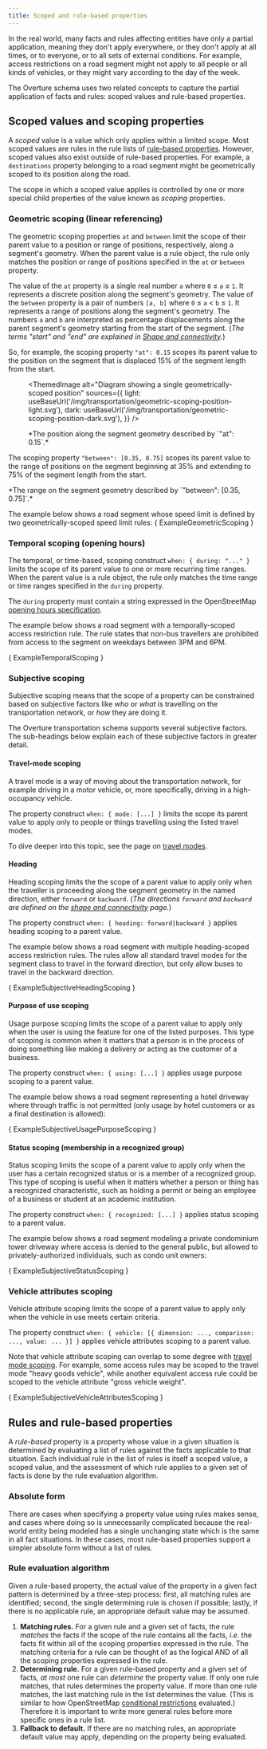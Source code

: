 ```yaml
---
title: Scoped and rule-based properties
---
```




In the real world, many facts and rules affecting entities have only a partial application, meaning they don't apply everywhere, or they don't apply at all times, or to everyone, or to all sets of external conditions. For example, access restrictions on a road segment might not apply to all people or all kinds of vehicles, or they might vary according to the day of the week.
<!-- add another example that is not transportation focused -->

The Overture schema uses two related concepts to capture the partial application of facts and rules: scoped values and rule-based properties.

## Scoped values and scoping properties

A *scoped* value is a value which only applies within a limited scope. Most scoped values are rules in the rule lists of [rule-based properties](#rules-and-rule-based-properties). However, scoped values also exist outside of rule-based properties. For example, a `destinations` property belonging to a road segment might be geometrically scoped to its position along the road.

The scope in which a scoped value applies is controlled by one or more special child properties of the value known as *scoping* properties.

### Geometric scoping (linear referencing)

<Tabs>
  <TabItem value="description" label="Description" default>

The geometric scoping properties `at` and `between` limit the scope of their parent value to a position or range of positions, respectively, along a segment's geometry. When the parent value is a rule object, the rule only matches the position or range of positions specified in the `at` or `between` property.

The value of the `at` property is a single real number `a` where `0` &le; `a`
&le; `1`. It represents a discrete position along the segment's geometry. The
value of the `between` property is a pair of numbers `[a, b]` where `0` &le;
`a` &lt; `b` &le; `1`. It represents a range of positions along the segment's
geometry. The numbers `a` and `b` are interpreted as percentage displacements
along the parent segment's geometry starting from the start of the segment.
(*The terms "start" and "end" are explained in
[Shape and connectivity](https://docs.overturemaps.org/guides/transportation/shape-connectivity).*)

So, for example, the scoping property `"at": 0.15` scopes its parent value
to the position on the segment that is displaced 15% of the segment length from
the start.

<div style={{textAlign: 'center'}}>

<figure>

<ThemedImage
  alt="Diagram showing a single geometrically-scoped position"
  sources={{
    light: useBaseUrl('/img/transportation/geometric-scoping-position-light.svg'),
    dark: useBaseUrl('/img/transportation/geometric-scoping-position-dark.svg'),
  }}
  />
<figcaption>
*The position along the segment geometry described by `"at": 0.15`.*
</figcaption>
</figure>
</div>

The scoping property `"between": [0.35, 0.75]` scopes its parent value to the range of positions on the segment beginning at 35% and extending to 75% of the segment length from the start.

<div style={{textAlign: 'center'}}>
  <ThemedImage
    alt="Diagram showing a geometrically-scoped range"
    sources={{
      light: useBaseUrl('/img/transportation/geometric-scoping-range-light.svg'),
      dark: useBaseUrl('/img/transportation/geometric-scoping-range-dark.svg'),
    }}
  />
  <figcaption>
    *The range on the segment geometry described by `"between": [0.35, 0.75]`.*
  </figcaption>
</div>
</TabItem>
<TabItem value="example" label="Example" default>

  The example below shows a road segment whose speed limit is defined by two geometrically-scoped speed limit rules:
  <CodeBlock language="yaml">{ ExampleGeometricScoping }</CodeBlock>
  </TabItem>
</Tabs>

### Temporal scoping (opening hours)

<Tabs>
  <TabItem value="description" label="Description" default>

The temporal, or time-based, scoping construct `when: { during: "..." }` limits the scope of its parent value to one or more recurring time ranges.
When the parent value is a rule object, the rule only matches the time range or time ranges specified in the `during` property.

The `during` property must contain a string expressed in the OpenStreetMap
[opening hours specification](https://wiki.openstreetmap.org/wiki/Key:opening_hours/specification).

  </TabItem>
  <TabItem value="example" label="Example" default>

The example below shows a road segment with a temporally-scoped access restriction rule. The rule states that non-bus travellers are prohibited from access to the segment on weekdays between 3PM and 6PM.

<CodeBlock language="yaml">{ ExampleTemporalScoping }</CodeBlock>

  </TabItem>
</Tabs>

<!-- TODO: Document side scoping here. -->

### Subjective scoping

Subjective scoping means that the scope of a property can be constrained based on subjective factors like *who* or *what* is travelling on the transportation network, or *how* they are doing it.

The Overture transportation schema supports several subjective factors. The sub-headings below explain each of these subjective factors in greater detail.

#### Travel-mode scoping

A travel mode is a way of moving about the transportation network, for example driving in a motor vehicle, or, more specifically, driving in a high-occupancy vehicle.

The property construct `when: { mode: [...] }` limits the scope its parent value to apply only to people or things travelling using the listed travel modes.

To dive deeper into this topic, see the page on [travel modes](https://docs.overturemaps.org/guides/transportation/travel-modes).

#### Heading

<Tabs>
  <TabItem value="description" label="Description" default>

Heading scoping limits the the scope of a parent value to apply only when the traveller is proceeding along the segment geometry in the named direction, either `forward` or `backward`.
(*The directions `forward` and `backward` are defined on the [shape and connectivity](https://docs.overturemaps.org/guides/transportation/shape-connectivity) page.*)

The property construct `when: { heading: forward|backward }` applies heading scoping to a parent value.


  </TabItem>
  <TabItem value="example" label="Example" default>

The example below shows a road segment with multiple heading-scoped access restriction rules. The rules allow all standard travel modes for the segment class to travel in the forward direction, but only allow buses to travel in the backward direction.

<CodeBlock language="yaml">{ ExampleSubjectiveHeadingScoping }</CodeBlock>
  </TabItem>
</Tabs>


#### Purpose of use scoping

<Tabs>
  <TabItem value="description" label="Description" default>

Usage purpose scoping limits the scope of a parent value to apply only when the user is using the feature for one of the listed purposes.
This type of scoping is common when it matters that a person is in the process of doing something like making a delivery or acting as the customer of a business.

The property construct `when: { using: [...] }` applies usage purpose scoping to a parent value.

  </TabItem>
  <TabItem value="example" label="Example" default>

The example below shows a road segment representing a hotel driveway where through traffic is not permitted (only usage by hotel customers or as a final destination is allowed):

  <CodeBlock language="yaml">{ ExampleSubjectiveUsagePurposeScoping }</CodeBlock>

  </TabItem>
</Tabs>

#### Status scoping (membership in a recognized group)

<Tabs>
  <TabItem value="description" label="Description" default>

Status scoping limits the scope of a parent value to apply only when the user has a certain recognized status or is a member of a recognized
group.
This type of scoping is useful when it matters whether a person or thing has a recognized characteristic, such as holding a permit or being an employee of a business or student at an academic institution.

The property construct `when: { recognized: [...] }` applies status scoping to a parent value.

  </TabItem>
  <TabItem value="example" label="Example" default>

The example below shows a road segment modeling a private condominium tower driveway where access is denied to the general public, but allowed to privately-authorized individuals, such as condo unit owners:

<CodeBlock language="yaml">{ ExampleSubjectiveStatusScoping }</CodeBlock>

  </TabItem>
</Tabs>

### Vehicle attributes scoping

<Tabs>
  <TabItem value="description" label="Description" default>

Vehicle attribute scoping limits the scope of a parent value to apply only when the vehicle in use meets certain criteria.

The property construct `when: { vehicle: [{ dimension: ..., comparison: ..., value: ... }] }` applies vehicle attributes scoping to a parent value.

Note that vehicle attribute scoping can overlap to some degree with [travel mode scoping](#travel-mode-scoping).
For example, some access rules may be scoped to the travel mode "heavy goods vehicle", while another equivalent access rule could be scoped to the vehicle attribute "gross vehicle weight".

  </TabItem>
  <TabItem value="example" label="Example" default>

<CodeBlock language="yaml">{ ExampleSubjectiveVehicleAttributesScoping }</CodeBlock>

  </TabItem>
</Tabs>


<!--

TODO: Environmental scoping is omitted from the documentation for the
      time being, since we have not yet implemented the `conditions`
      property documented in: https://wiki.overturemaps.org/x/PAcG.
      See also: https://github.com/OvertureMaps/schema-wg/issues/146.

### Environmental scoping

-->

## Rules and rule-based properties

A *rule-based* property is a property whose value in a given situation is determined by evaluating a list of rules against the facts applicable to that situation.
Each individual rule in the list of rules is itself a scoped value, a scoped value, and the assessment of which rule applies to a given set of facts is done by the rule evaluation algorithm.

### Absolute form

There are cases when specifying a property value using rules makes sense, and
cases where doing so is unnecessarily complicated because the real-world entity
being modeled has a single unchanging state which is the same in all fact
situations. In these cases, most rule-based properties support a simpler
absolute form without a list of rules.

### Rule evaluation algorithm

Given a rule-based property, the actual value of the property in a given fact
pattern is determined by a three-step process: first, all matching rules are
identified; second, the single determining rule is chosen if possible; lastly,
if there is no applicable rule, an appropriate default value may be assumed.

1. **Matching rules.** For a given rule and a given set of facts, the rule
   *matches* the facts if the scope of the rule contains all the facts, *i.e.*
   the facts fit within all of the scoping properties expressed in the rule. The
   matching criteria for a rule can be thought of as the logical AND of all the
   scoping properties expressed in the rule.
2. **Determining rule.** For a given rule-based property and a given set of
   facts, *at most* one rule can *determine* the property value. If only one
   rule matches, that rules determines the property value. If more than one rule
   matches, the last matching rule in the list determines the value. (This is
   similar to how OpenStreetMap [conditional restrictions](https://wiki.openstreetmap.org/wiki/Conditional_restrictions)
   evaluated.) Therefore it is important to write more general rules before more
   specific ones in a rule list.
3. **Fallback to default.** If there are no matching rules, an appropriate
   default value may apply, depending on the property being evaluated.

